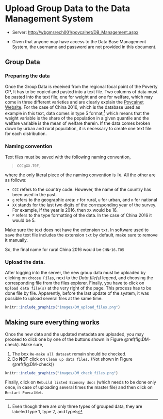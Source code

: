# Upload Group Data to the Data Management System {#DMGroupData}

-   Server: <http://wbgmsrech001/povcalnet/DB_Management.aspx>

-   Given that anyone may have access to the Data Base Management System, the
    username and password are not provided in this document.

## Group Data

### Preparing the data

Once the Group Data is received from the regional focal point of the Poverty GP,
It has to be copied and pasted into a text file. Two columns of data must be
pasted into the text file; one for weight and one for welfare, which may come in
three different varieties and are clearly explain the [Povcalnet
Website](http://iresearch.worldbank.org/PovcalNet/povcalculator.aspx). For the
case of China 2016, which is the database used as example in this text, data
comes in type 5 format,[^dm_group_data-1] which means that the weight variable
is the share of the population in a given quantile and the welfare variable is
the mean of welfare therein. If the data comes broken down by urban and rural
population, it is necessary to create one text file for each distribution.

[^dm_group_data-1]: Even though there are only three types of grouped data, they
    are labeled type 1, type 2, and type5

### Naming convention

Text files must be saved with the following naming convention,

> `CCCgXX.T0F,`

where the only literal piece of the naming convention is `T0`. All the other are
as follows:

-   `CCC` refers to the country code. However, the name of the country has been
    used in the past.
-   `g` refers to the geographic area: `r` for rural, `u` for urban, and `n` for
    national
-   `XX` stands for the last two digits of the corresponding year of the survey.
    For example, if the year is 2016, then `XX` would be 16.
-   `F` refers to the type formatting of the data. In the case of China 2016 it
    would be 5.

Make sure the text does not have the extension `txt`. In software used to save
the text file includes the extension `txt` by default, make sure to remove it
manually.

So, the final name for rural China 2016 would be `CHNr16.T05`

### Upload the data.

After logging into the server, the new group data must be uploaded by clicking
on `choose Files`, next to the *Data file(s)* legend, and choosing the
corresponding file from the files explorer. Finally, you have to click on
`Upload data file(s)` at the very right of the page. This process has to be done
file by file. Apparently, before the last update of the system, it was possible
to upload several files at the same time.

```{r DM-upload-files, echo=FALSE, fig.cap = "Upload files", fig.show = "hold", fig.align = "center"}
knitr::include_graphics("images/DM_upload_files.png")
```

## Making sure everything works

Once the new data and the updated metadata are uploaded, you may proceed to
click one by one of the buttons shown in Figure \@ref(fig:DM-check). Make sure,

1.  The box `Re-make all dataset` remain should be checked.
2.  Do **NOT** click on `Clean up data files.` (Not shown in Figure
    \@ref(fig:DM-check))

```{r DM-check, echo=FALSE, fig.cap = "Upload files", fig.show = "hold", out.width = "50%", fig.align = "center"}
knitr::include_graphics("images/DM_check_files.png")
```

Finally, click on `Rebuild listed Economy docs` (which needs to be done only
once, in case of uploading several times the master file) and then click on
`Restart PovcalNet`.
